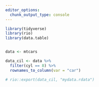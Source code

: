```yaml
---
editor_options:
  chunk_output_type: console
---
```

<!-- # Library calls -->
```r
library(tidyverse)
library(rio)
library(data.table)
```

```r

```

```r
data <- mtcars
```

```r
data_cil <- data %>% 
  filter(cyl == 8) %>% 
  rownames_to_column(var = "car")
```

```r
# rio::export(data_cil, "mydata.rdata")
```

